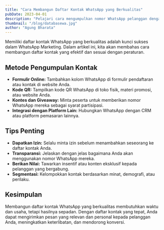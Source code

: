 ```yaml
---
title: "Cara Membangun Daftar Kontak WhatsApp yang Berkualitas"
pubDate: 2023-04-01
description: "Pelajari cara mengumpulkan nomor WhatsApp pelanggan dengan benar dan efektif."
thumbnail: "/blog/databasewa.jpg"
author: "Agung Bharata"
---
```


Memiliki daftar kontak WhatsApp yang berkualitas adalah kunci sukses dalam WhatsApp Marketing. Dalam artikel ini, kita akan membahas cara membangun daftar kontak yang efektif dan sesuai dengan peraturan.

## Metode Pengumpulan Kontak

- **Formulir Online:** Tambahkan kolom WhatsApp di formulir pendaftaran atau kontak di website Anda.
- **Kode QR:** Tampilkan kode QR WhatsApp di toko fisik, materi promosi, atau website Anda.
- **Kontes dan Giveaway:** Minta peserta untuk memberikan nomor WhatsApp mereka sebagai syarat partisipasi.
- **Integrasi dengan Platform Lain:** Hubungkan WhatsApp dengan CRM atau platform pemasaran lainnya.

## Tips Penting

- **Dapatkan Izin:** Selalu minta izin sebelum menambahkan seseorang ke daftar kontak Anda.
- **Transparansi:** Jelaskan dengan jelas bagaimana Anda akan menggunakan nomor WhatsApp mereka.
- **Berikan Nilai:** Tawarkan insentif atau konten eksklusif kepada pelanggan yang bergabung.
- **Segmentasi:** Kelompokkan kontak berdasarkan minat, demografi, atau perilaku.

## Kesimpulan

Membangun daftar kontak WhatsApp yang berkualitas membutuhkan waktu dan usaha, tetapi hasilnya sepadan. Dengan daftar kontak yang tepat, Anda dapat mengirimkan pesan yang relevan dan personal kepada pelanggan Anda, meningkatkan keterlibatan, dan mendorong konversi.
